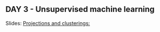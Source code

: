 ## DAY 3 - Unsupervised machine learning  {.unnumbered}

Slides: [Projections and clusterings:](https://github.com/ptresson/projection_clustering_presentation/blob/main/main.pdf)

